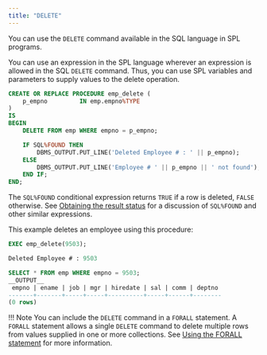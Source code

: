 ```yaml
---
title: "DELETE"
---
```


<div id="delete" class="registered_link"></div>

You can use the `DELETE` command available in the SQL language in SPL programs.

You can use an expression in the SPL language wherever an expression is allowed in the SQL `DELETE` command. Thus, you can use SPL variables and parameters to supply values to the delete operation.

```sql
CREATE OR REPLACE PROCEDURE emp_delete (
    p_empno         IN emp.empno%TYPE
)
IS
BEGIN
    DELETE FROM emp WHERE empno = p_empno;

    IF SQL%FOUND THEN
        DBMS_OUTPUT.PUT_LINE('Deleted Employee # : ' || p_empno);
    ELSE
        DBMS_OUTPUT.PUT_LINE('Employee # ' || p_empno || ' not found');
    END IF;
END;
```

The `SQL%FOUND` conditional expression returns `TRUE` if a row is deleted, `FALSE` otherwise. See [Obtaining the result status](08_obtaining_the_result_status/#obtaining_the_result_status) for a discussion of `SQL%FOUND` and other similar expressions.

This example deletes an employee using this procedure:

```sql
EXEC emp_delete(9503);

Deleted Employee # : 9503

SELECT * FROM emp WHERE empno = 9503;
__OUTPUT__
 empno | ename | job | mgr | hiredate | sal | comm | deptno
-------+-------+-----+-----+----------+-----+------+--------
(0 rows)
```

!!! Note
    You can include the `DELETE` command in a `FORALL` statement. A `FORALL` statement allows a single `DELETE` command to delete multiple rows from values supplied in one or more collections. See [Using the FORALL statement](../12_working_with_collections/03_using_the_forall_statement/#using_the_forall_statement) for more information.
